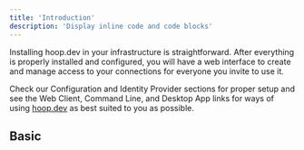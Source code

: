 ```yaml
---
title: 'Introduction'
description: 'Display inline code and code blocks'
---
```


Installing hoop.dev in your infrastructure is straightforward. After everything is properly installed and configured, you will have a web interface to create and manage access to your connections for everyone you invite to use it.

Check our Configuration and Identity Provider sections for proper setup and see the Web Client, Command Line, and Desktop App links for ways of using [hoop.dev](http://hoop.dev) as best suited to you as possible.

## Basic
